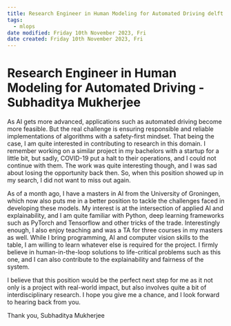 ```yaml
---
title: Research Engineer in Human Modeling for Automated Driving delft
tags:
  - mlops
date modified: Friday 10th November 2023, Fri
date created: Friday 10th November 2023, Fri
---
```


# Research Engineer in Human Modeling for Automated Driving - Subhaditya Mukherjee


As AI gets more advanced, applications such as automated driving become more feasible. But the real challenge is ensuring responsible and reliable implementations of algorithms with a safety-first mindset. That being the case, I am quite interested in contributing to research in this domain. I remember working on a similar project in my bachelors with a startup for a little bit, but sadly, COVID-19 put a halt to their operations, and I could not continue with them. The work was quite interesting though, and I was sad about losing the opportunity back then. So, when this position showed up in my search, I did not want to miss out again.

As of a month ago, I have a masters in AI from the University of Groningen, which now also puts me in a better position to tackle the challenges faced in developing these models. My interest is at the intersection of applied AI and explainability, and I am quite familiar with Python, deep learning frameworks such as PyTorch and Tensorflow and other tricks of the trade. Interestingly enough, I also enjoy teaching and was a TA for three courses in my masters as well. While I bring programming, AI and computer vision skills to the table, I am willing to learn whatever else is required for the project. I firmly believe in human-in-the-loop solutions to life-critical problems such as this one, and I can also contribute to the explainability and fairness of the system. 

I believe that this position would be the perfect next step for me as it not only is a project with real-world impact, but also involves quite a bit of interdisciplinary research. I hope you give me a chance, and I look forward to hearing back from you.

Thank you,
Subhaditya Mukherjee
